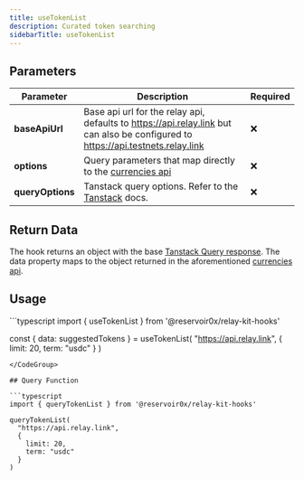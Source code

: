 ```yaml
---
title: useTokenList
description: Curated token searching
sidebarTitle: useTokenList
---
```


## Parameters

| Parameter    | Description                                                                                                                                    | Required |
|--------------|------------------------------------------------------------------------------------------------------------------------------------------------|----------|
| **baseApiUrl**       | Base api url for the relay api, defaults to https://api.relay.link but can also be configured to https://api.testnets.relay.link | ❌       |
| **options**      | Query parameters that map directly to the [currencies api](/references/api/get-currencies)                                                                                                   | ❌       |
| **queryOptions** | Tanstack query options. Refer to the [Tanstack](https://tanstack.com/query/latest/docs/framework/react/guides/query-options) docs.              | ❌       |

## Return Data

The hook returns an object with the base [Tanstack Query response](https://tanstack.com/query/v5/docs/framework/react/reference/useQuery). The data property maps to the object returned in the aforementioned [currencies api](/references/api/get-currencies).

## Usage

<CodeGroup>
```typescript
import { useTokenList } from '@reservoir0x/relay-kit-hooks'

const { data: suggestedTokens } = useTokenList(
  "https://api.relay.link", 
  { 
    limit: 20,
    term: "usdc"
  }
)
```
</CodeGroup>

## Query Function

```typescript
import { queryTokenList } from '@reservoir0x/relay-kit-hooks'

queryTokenList(
  "https://api.relay.link", 
  { 
    limit: 20,
    term: "usdc"
  }
)

```